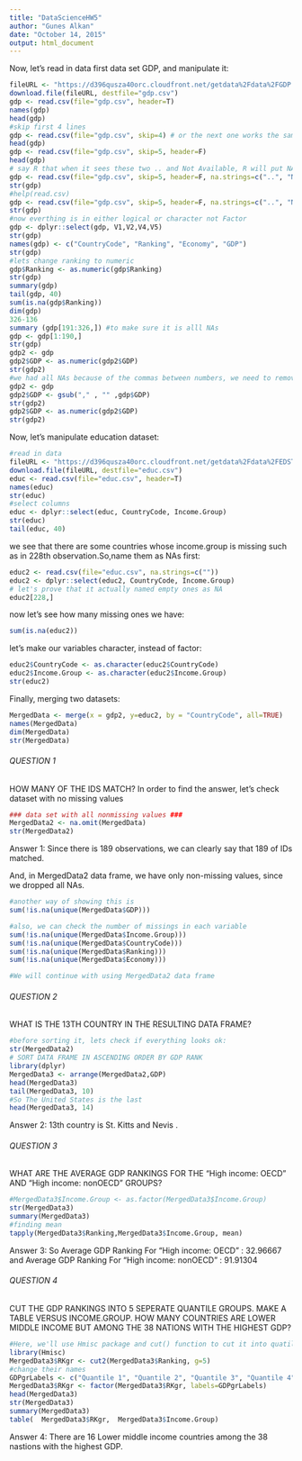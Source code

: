 ```yaml
---
title: "DataScienceHW5"
author: "Gunes Alkan"
date: "October 14, 2015"
output: html_document
---
```



Now, let's read in data first data set GDP, and manipulate it:

```r
fileURL <- "https://d396qusza40orc.cloudfront.net/getdata%2Fdata%2FGDP.csv"
download.file(fileURL, destfile="gdp.csv")
gdp <- read.csv(file="gdp.csv", header=T)
names(gdp)
head(gdp)
#skip first 4 lines
gdp <- read.csv(file="gdp.csv", skip=4) # or the next one works the same
head(gdp)
gdp <- read.csv(file="gdp.csv", skip=5, header=F)
head(gdp)
# say R that when it sees these two .. and Not Available, R will put NA
gdp <- read.csv(file="gdp.csv", skip=5, header=F, na.strings=c("..", "Not Available."))
str(gdp)
#help(read.csv)
gdp <- read.csv(file="gdp.csv", skip=5, header=F, na.strings=c("..", "Not available.", "..Not available."), stringsAsFactors=FALSE)
str(gdp)
#now everthing is in either logical or character not Factor
gdp <- dplyr::select(gdp, V1,V2,V4,V5)
str(gdp)
names(gdp) <- c("CountryCode", "Ranking", "Economy", "GDP")
str(gdp)
#lets change ranking to numeric
gdp$Ranking <- as.numeric(gdp$Ranking)
str(gdp)
summary(gdp)
tail(gdp, 40)
sum(is.na(gdp$Ranking))
dim(gdp)
326-136
summary (gdp[191:326,]) #to make sure it is alll NAs
gdp <- gdp[1:190,]
str(gdp)
gdp2 <- gdp
gdp2$GDP <- as.numeric(gdp2$GDP)
str(gdp2)
#we had all NAs because of the commas between numbers, we need to remove them, try it on your test dataset gdp2
gdp2 <- gdp
gdp2$GDP <- gsub("," , "" ,gdp$GDP)
str(gdp2)
gdp2$GDP <- as.numeric(gdp2$GDP)
str(gdp2)
```

Now, let's manipulate education dataset:

```r
#read in data
fileURL <- "https://d396qusza40orc.cloudfront.net/getdata%2Fdata%2FEDSTATS_Country.csv"
download.file(fileURL, destfile="educ.csv")
educ <- read.csv(file="educ.csv", header=T)
names(educ)
str(educ)
#select columns
educ <- dplyr::select(educ, CountryCode, Income.Group)
str(educ)
tail(educ, 40)

```

we see that there are some countries whose income.group is missing such as in 228th observation.So,name them as NAs first:

```r
educ2 <- read.csv(file="educ.csv", na.strings=c(""))
educ2 <- dplyr::select(educ2, CountryCode, Income.Group)
# let's prove that it actually named empty ones as NA
educ2[228,]

```

now let's see how many missing ones we have:

```r
sum(is.na(educ2))

```
let's make our variables character, instead of factor:

```r
educ2$CountryCode <- as.character(educ2$CountryCode)
educ2$Income.Group <- as.character(educ2$Income.Group)
str(educ2)

```

Finally, merging two datasets:

```r
MergedData <- merge(x = gdp2, y=educ2, by = "CountryCode", all=TRUE)
names(MergedData)
dim(MergedData)
str(MergedData)

```

###### QUESTION 1 ######
HOW MANY OF THE IDS MATCH?
In order to find the answer, let's check dataset with no missing values

```r
### data set with all nonmissing values ###
MergedData2 <- na.omit(MergedData)
str(MergedData2)

```

Answer 1: Since there is 189 observations, we can clearly say that 189 of IDs matched.

And, in MergedData2 data frame, we have only non-missing values, since we dropped all NAs.


```r
#another way of showing this is 
sum(!is.na(unique(MergedData$GDP)))

#also, we can check the number of missings in each variable
sum(!is.na(unique(MergedData$Income.Group)))
sum(!is.na(unique(MergedData$CountryCode)))
sum(!is.na(unique(MergedData$Ranking)))
sum(!is.na(unique(MergedData$Economy)))

#We will continue with using MergedData2 data frame

```

###### QUESTION 2 ######
WHAT IS THE 13TH COUNTRY IN THE RESULTING DATA FRAME?

```r
#before sorting it, lets check if everything looks ok:
str(MergedData2)
# SORT DATA FRAME IN ASCENDING ORDER BY GDP RANK
library(dplyr)
MergedData3 <- arrange(MergedData2,GDP)
head(MergedData3)
tail(MergedData3, 10)
#So The United States is the last
head(MergedData3, 14)
```

Answer 2: 13th country is St. Kitts and Nevis .

###### QUESTION 3 ######
WHAT ARE THE AVERAGE GDP RANKINGS FOR THE "High income: OECD" AND "High income: nonOECD" GROUPS?


```r
#MergedData3$Income.Group <- as.factor(MergedData3$Income.Group)
str(MergedData3)
summary(MergedData3)
#finding mean
tapply(MergedData3$Ranking,MergedData3$Income.Group, mean)

```

Answer 3:
So Average GDP Ranking For "High income: OECD" : 32.96667  
and Average GDP Ranking For "High income: nonOECD" : 91.91304 

###### QUESTION 4 ######
CUT THE GDP RANKINGS INTO 5 SEPERATE QUANTILE GROUPS. MAKE A TABLE VERSUS INCOME.GROUP.
HOW MANY COUNTRIES ARE LOWER MIDDLE INCOME BUT AMONG THE 38 NATIONS WITH THE HIGHEST GDP?


```r
#Here, we'll use Hmisc package and cut() function to cut it into quatile groups.
library(Hmisc)
MergedData3$RKgr <- cut2(MergedData3$Ranking, g=5)
#change their names
GDPgrLabels <- c("Quantile 1", "Quantile 2", "Quantile 3", "Quantile 4", "Quantile 5")
MergedData3$RKgr <- factor(MergedData3$RKgr, labels=GDPgrLabels)
head(MergedData3)
str(MergedData3)
summary(MergedData3)
table(  MergedData3$RKgr,  MergedData3$Income.Group)

```

Answer 4: There are 16 Lower middle income countries among the 38 nastions with the highest GDP.

















